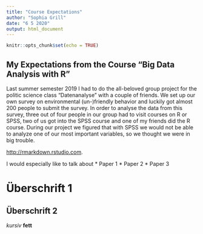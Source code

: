 ```yaml
---
title: "Course Expectations"
author: "Sophia Grill"
date: "6 5 2020"
output: html_document
---
```


```r
knitr::opts_chunk$set(echo = TRUE)
```

## My Expectations from the Course "Big Data Analysis with R"


Last summer semester 2019 I had to do the all-beloved group project for the politic science class "Datenanalyse" with a couple of friends. We set up our own survey on environmental (un-)friendly behavior and luckily got almost 200 people to submit the survey. In order to analyse the data from this survey, three out of four people in our group had to visit courses on R or SPSS, two of us got into the SPSS course and one of my friends did the R course. During our project we figured that with SPSS we would not be able to analyze one of our most important variables, so we thought we were in big trouble. 

<http://rmarkdown.rstudio.com>.

I would especially like to talk about 
* Paper 1
* Paper 2
* Paper 3

# Überschrift 1
## Überschrift 2

*kursiv* **fett**



